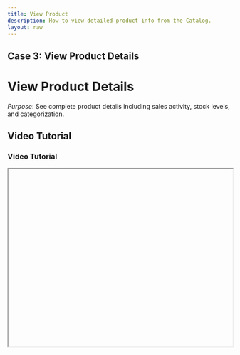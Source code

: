 ```yaml
---
title: View Product
description: How to view detailed product info from the Catalog.
layout: raw
---
```



<div className="mdx-content">

## **Case 3: View Product Details**

<h1 className="text-3xl font-bold text-gray-900 mb-4">View Product Details</h1>  

*Purpose*: See complete product details including sales activity, stock levels, and categorization.

## Video Tutorial

<h3 className="text-xl font-medium text-gray-800 mb-2">Video Tutorial</h3>

<iframe
  width="100%"
  height="400"
  title="View Product Tutorial"
  allowFullScreen
  className="rounded-lg"
/>

---

## Steps:

<h2 className="text-2xl font-semibold text-gray-800 mt-8 mb-4">Step-by-step Instructions</h2>

❶ **Click on a Product**  
Click on a product name from the list.

❷ **View the Details Panel**  
A details panel will show:
- **General Info**, **Categorization**, **Pricing**, **Venue-wise Stock**, and **Sales Activity** (purchase history, payment status).

❸ **Check Alerts**  
Also displays **Low Stock Alerts** and **Post-sale changes**.

❹ **Close the Panel**  
Click **Close** to return.

---

**Tip for First-Time Users**:  
Product detail panels provide a quick overview for support, stock checks, or pricing reviews.

<div className="space-y-4 mt-6">

<div className="my-10 border-t border-gray-200" />

## More questions about this

<h3 className="text-xl font-semibold text-black mb-4 mt-10"> More questions about this?</h3>
</div>
<div className="space-y-4 mt-6">
  <details className="bg-white rounded-md p-4 border border-gray-300">
  <summary
    className="font-medium text-base text-gray-900"
    style={{
      backgroundColor: 'transparent',
      outline: 'none',
      cursor: 'pointer',
      userSelect: 'none',
      listStyle: 'none',
    }}
  >Can I view pricing history?</summary>
   <p className="mt-2 text-sm text-gray-700">
      Yes, Sales Activity will display purchase details and pricing logs.
    </p>
  </details>

  <details className="bg-white rounded-md p-4 border border-gray-300">
  <summary
    className="font-medium text-base text-gray-900"
    style={{
      backgroundColor: 'transparent',
      outline: 'none',
      cursor: 'pointer',
      userSelect: 'none',
      listStyle: 'none',
    }}
  >What is the source of Low Stock Alerts?</summary>
    <p className="mt-2 text-sm text-gray-700">
      It’s based on venue-specific thresholds set in your catalog settings.
    </p>
  </details>
</div>
</div>

---

<div className="space-y-4 mt-6">

<div className="my-10 border-t border-gray-200" />

<div className="mdx-content mt-10">

Was this article helpful?

<div style={{ display: 'flex', gap: '1rem' }}>
  <button style={{ padding: '0.5rem', borderRadius: '9999px', backgroundColor: '#f0f0f0' }}>
    <FaThumbsUp/>
  </button>
  <button style={{ padding: '0.5rem', borderRadius: '9999px', backgroundColor: '#f0f0f0' }}>
    <FaThumbsDown/>
  </button>
</div>
</div>

---
</div>

